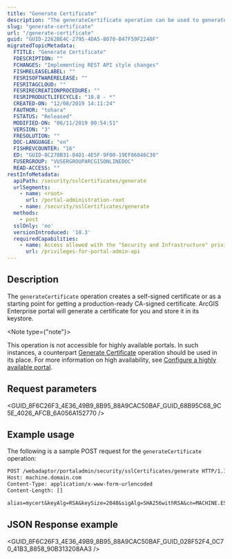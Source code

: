 ```yaml
---
title: "Generate Certificate"
description: "The generateCertificate operation can be used to generate a SSL certificate or act as a starting point for a CA-signed certificate."
slug: "generate-certificate"
url: "/generate-certificate"
guid: "GUID-2262BE4C-2795-4DA5-8070-B47F59F2240F"
migratedTopicMetadata:
  FTITLE: "Generate Certificate"
  FDESCRIPTION: ""
  FCHANGES: "Implementing REST API style changes"
  FISHRELEASELABEL: ""
  FESRISOFTWARERELEASE: ""
  FESRITAGCLOUD: ""
  FESRIRECREATIONPROCEDURE: ""
  FESRIPRODUCTLIFECYCLE: "10.8 - *"
  CREATED-ON: "12/08/2019 14:11:24"
  FAUTHOR: "tohara"
  FSTATUS: "Released"
  MODIFIED-ON: "06/11/2019 00:54:51"
  VERSION: "3"
  FRESOLUTION: ""
  DOC-LANGUAGE: "en"
  FISHREVCOUNTER: "16"
  ED: "GUID-8C270B31-84D1-4E5F-9F00-19EF86846C30"
  FUSERGROUP: "VUSERGROUPARCGISONLINEDOC"
  READ-ACCESS: ""
restInfoMetadata:
  apiPath: /security/sslCertificates/generate
  urlSegments:
    - name: <root>
      url: /portal-administration-root
    - name: /security/sslCertificates/generate
  methods:
    - post
  sslOnly: 'no'
  versionIntroduced: '10.3'
  requiredCapabilities:
    - name: Access allowed with the "Security and Infrastructure" privilege in a single machine environment
      url: /privileges-for-portal-admin-api
---
```



## Description

The `generateCertificate` operation creates a self-signed certificate or as a starting point for getting a production-ready CA-signed certificate. ArcGIS Enterprise portal will generate a certificate for you and store it in its keystore.

<Note type={"note"}>

This operation is not accessible for highly available portals. In such instances, a counterpart [Generate Certificate](/generate-certificate-ha) operation should be used in its place. For more information on high availability, see [Configure a highly available portal](https://enterprise.arcgis.com/en/portal/latest/administer/windows/configuring-a-highly-available-portal.htm).

</Note>

##  Request parameters

<GUID_8F6C26F3_4E36_49B9_8B95_88A9CAC50BAF_GUID_68B95C68_9C5E_4026_AFCB_6A056A152770 />

## Example usage

The following is a sample POST request for the `generateCertificate` operation:

```markdown
POST /webadaptor/portaladmin/security/sslCertificates/generate HTTP/1.1
Host: machine.domain.com
Content-Type: application/x-www-form-urlencoded
Content-Length: []

alias=mycert&keyAlg=RSA&keySize=2048&sigAlg=SHA256withRSA&cn=MACHINE.ESRI.COM&orgUnit=Development&org=ESRI&city=Redlands&state=California&country=US&validity=90&san=DNS:machine.esri.com

```

## JSON Response example

<GUID_8F6C26F3_4E36_49B9_8B95_88A9CAC50BAF_GUID_028F52F4_0C70_41B3_8858_90B313208AA3 />